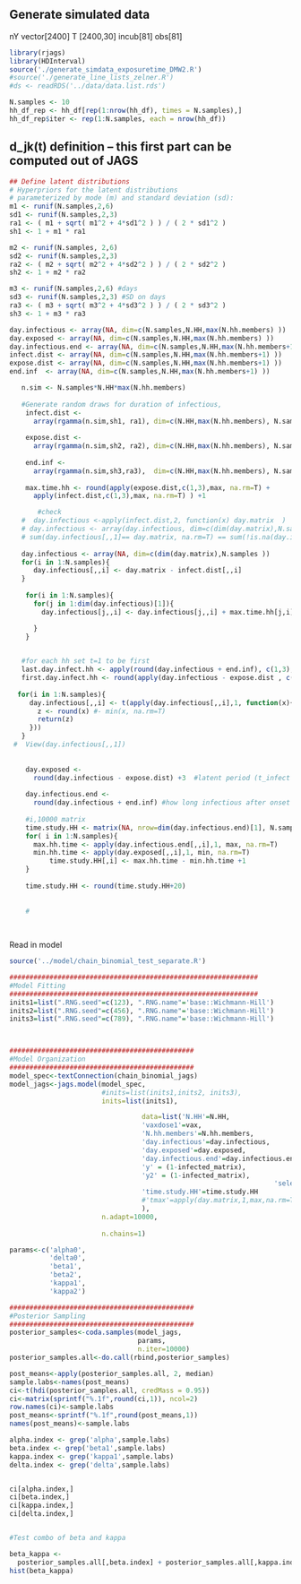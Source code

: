 ## Generate simulated data
nY vector[2400]
T [2400,30]
incub[81]
obs[81]

```r
library(rjags)
library(HDInterval)
source('./generate_simdata_exposuretime_DMW2.R') 
#source('./generate_line_lists_zelner.R') 
#ds <- readRDS('../data/data.list.rds')
```


```r
N.samples <- 10
hh_df_rep <- hh_df[rep(1:nrow(hh_df), times = N.samples),]
hh_df_rep$iter <- rep(1:N.samples, each = nrow(hh_df))
```



## d_jk(t) definition -- this first part can be computed out of JAGS

```r


## Define latent distributions
# Hyperpriors for the latent distributions
# parameterized by mode (m) and standard deviation (sd):
m1 <- runif(N.samples,2,6)
sd1 <- runif(N.samples,2,3) 
ra1 <- ( m1 + sqrt( m1^2 + 4*sd1^2 ) ) / ( 2 * sd1^2 )
sh1 <- 1 + m1 * ra1

m2 <- runif(N.samples, 2,6)
sd2 <- runif(N.samples,2,3)
ra2 <- ( m2 + sqrt( m2^2 + 4*sd2^2 ) ) / ( 2 * sd2^2 )
sh2 <- 1 + m2 * ra2

m3 <- runif(N.samples,2,6) #days
sd3 <- runif(N.samples,2,3) #SD on days
ra3 <- ( m3 + sqrt( m3^2 + 4*sd3^2 ) ) / ( 2 * sd3^2 )
sh3 <- 1 + m3 * ra3

day.infectious <- array(NA, dim=c(N.samples,N.HH,max(N.hh.members) ))
day.exposed <- array(NA, dim=c(N.samples,N.HH,max(N.hh.members) ))
day.infectious.end <- array(NA, dim=c(N.samples,N.HH,max(N.hh.members+1) ))
infect.dist <- array(NA, dim=c(N.samples,N.HH,max(N.hh.members+1) ))
expose.dist <- array(NA, dim=c(N.samples,N.HH,max(N.hh.members+1) ))
end.inf  <- array(NA, dim=c(N.samples,N.HH,max(N.hh.members+1) ))

   n.sim <- N.samples*N.HH*max(N.hh.members)
    
   #Generate random draws for duration of infectious, 
    infect.dist <-  
      array(rgamma(n.sim,sh1, ra1), dim=c(N.HH,max(N.hh.members), N.samples)) #duration infectiousness (actually is duration of time from infectiousness to test)
    
    expose.dist <- 
      array(rgamma(n.sim,sh2, ra2), dim=c(N.HH,max(N.hh.members), N.samples)) 
    
    end.inf <-
      array(rgamma(n.sim,sh3,ra3),  dim=c(N.HH,max(N.hh.members), N.samples)) 
    
    max.time.hh <- round(apply(expose.dist,c(1,3),max, na.rm=T) +
      apply(infect.dist,c(1,3),max, na.rm=T) ) +1

       #check
   #  day.infectious <-apply(infect.dist,2, function(x) day.matrix  )
   # day.infectious <- array(day.infectious, dim=c(dim(day.matrix),N.samples ))
   # sum(day.infectious[,,1]== day.matrix, na.rm=T) == sum(!is.na(day.infectious[,,1]))
    
   day.infectious <- array(NA, dim=c(dim(day.matrix),N.samples ))
   for(i in 1:N.samples){
      day.infectious[,,i] <- day.matrix - infect.dist[,,i]
   }
   
    for(i in 1:N.samples){
      for(j in 1:dim(day.infectious)[1]){
        day.infectious[j,,i] <- day.infectious[j,,i] + max.time.hh[j,i]

      }
    }
   

   #for each hh set t=1 to be first
   last.day.infect.hh <- apply(round(day.infectious + end.inf), c(1,3), max, na.rm=T)
   first.day.infect.hh <- round(apply(day.infectious - expose.dist , c(1,3), min, na.rm=T))
   
  for(i in 1:N.samples){
     day.infectious[,,i] <- t(apply(day.infectious[,,i],1, function(x){
       z <- round(x) #- min(x, na.rm=T)  
       return(z)
     }))
   }
 #  View(day.infectious[,,1])
   
   
    day.exposed <-  
      round(day.infectious - expose.dist) +3  #latent period (t_infect in the document)
    
    day.infectious.end <- 
      round(day.infectious + end.inf) #how long infectious after onset of infectiousness
    
    #i,10000 matrix
    time.study.HH <- matrix(NA, nrow=dim(day.infectious.end)[1], N.samples)
    for( i in 1:N.samples){
      max.hh.time <- apply(day.infectious.end[,,i],1, max, na.rm=T)
      min.hh.time <- apply(day.exposed[,,i],1, min, na.rm=T)
          time.study.HH[,i] <- max.hh.time - min.hh.time +1
    }
    
    time.study.HH <- round(time.study.HH+20)
    
    
    #
    
    
```

Read in model
```r
source('../model/chain_binomial_test_separate.R')
```

```r
##############################################################
#Model Fitting
##############################################################
inits1=list(".RNG.seed"=c(123), ".RNG.name"='base::Wichmann-Hill')
inits2=list(".RNG.seed"=c(456), ".RNG.name"='base::Wichmann-Hill')
inits3=list(".RNG.seed"=c(789), ".RNG.name"='base::Wichmann-Hill')



##############################################
#Model Organization
##############################################
model_spec<-textConnection(chain_binomial_jags)
model_jags<-jags.model(model_spec, 
                       #inits=list(inits1,inits2, inits3),
                       inits=list(inits1),

                                 data=list('N.HH'=N.HH,
                                 'vaxdose1'=vax,                                                       #'vaxdose2'=vaxdose2,
                                 'N.hh.members'=N.hh.members,
                                 'day.infectious'=day.infectious,
                                 'day.exposed'=day.exposed,
                                 'day.infectious.end'=day.infectious.end,
                                 'y' = (1-infected_matrix),
                                 'y2' = (1-infected_matrix),
                                                                  'selecter1'=1,
                                 'time.study.HH'=time.study.HH
                                 #'tmax'=apply(day.matrix,1,max,na.rm=T)
                                 ),
                       n.adapt=10000, 
                       
                       n.chains=1)

```

```r
params<-c('alpha0',
          'delta0',
          'beta1',
          'beta2',
          'kappa1',
          'kappa2')

##############################################
#Posterior Sampling
##############################################
posterior_samples<-coda.samples(model_jags, 
                                params, 
                                n.iter=10000)
posterior_samples.all<-do.call(rbind,posterior_samples)

post_means<-apply(posterior_samples.all, 2, median)
sample.labs<-names(post_means)
ci<-t(hdi(posterior_samples.all, credMass = 0.95))
ci<-matrix(sprintf("%.1f",round(ci,1)), ncol=2)
row.names(ci)<-sample.labs
post_means<-sprintf("%.1f",round(post_means,1))
names(post_means)<-sample.labs

alpha.index <- grep('alpha',sample.labs)
beta.index <- grep('beta1',sample.labs)
kappa.index <- grep('kappa1',sample.labs)
delta.index <- grep('delta',sample.labs)


ci[alpha.index,]
ci[beta.index,]
ci[kappa.index,]
ci[delta.index,]


#Test combo of beta and kappa

beta_kappa <- 
  posterior_samples.all[,beta.index] + posterior_samples.all[,kappa.index]
hist(beta_kappa)
```



